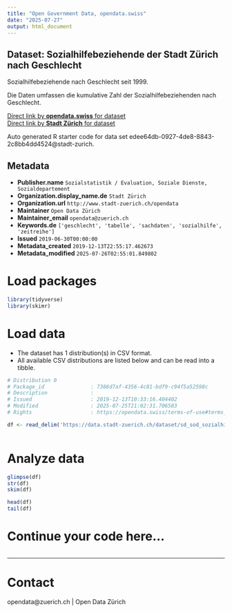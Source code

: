 ```yaml
---
title: "Open Government Data, opendata.swiss"
date: "2025-07-27"
output: html_document
---
```


## Dataset: Sozialhilfebeziehende der Stadt Zürich nach Geschlecht

Sozialhilfebeziehende nach Geschlecht seit 1999. 

Die Daten umfassen die kumulative Zahl der Sozialhilfebeziehenden nach Geschlecht.

[Direct link by **opendata.swiss** for dataset](https://opendata.swiss/de/dataset/sozialhilfebeziehende-der-stadt-zurich-nach-geschlecht)<br>
[Direct link by **Stadt Zürich** for dataset](https://data.stadt-zuerich.ch/dataset/sd_sod_sozialhilfebeziehende_geschlecht)

Auto generated R starter code for data set edee64db-0927-4de8-8843-2c8bb4dd4524@stadt-zurich.

## Metadata

- **Publisher.name** `Sozialstatistik / Evaluation, Soziale Dienste, Sozialdepartement`
- **Organization.display_name.de** `Stadt Zürich`
- **Organization.url** `http://www.stadt-zuerich.ch/opendata`
- **Maintainer** `Open Data Zürich`
- **Maintainer_email** `opendata@zuerich.ch`
- **Keywords.de** `['geschlecht', 'tabelle', 'sachdaten', 'sozialhilfe', 'zeitreihe']`
- **Issued** `2019-06-30T00:00:00`
- **Metadata_created** `2019-12-13T22:55:17.462673`
- **Metadata_modified** `2025-07-26T02:55:01.849802`


# Load packages

```r

library(tidyverse)
library(skimr)

```

# Load data

-   The dataset has 1 distribution(s) in CSV format.
-   All available CSV distributions are listed below and can be read into a tibble.

```r

# Distribution 0
# Package_id               : 7386d7af-4356-4c81-bdf9-c94f5a52598c
# Description              : 
# Issued                   : 2019-12-13T10:33:16.404402
# Modified                 : 2025-07-25T21:02:31.706583
# Rights                   : https://opendata.swiss/terms-of-use#terms_open

df <- read_delim('https://data.stadt-zuerich.ch/dataset/sd_sod_sozialhilfebeziehende_geschlecht/download/sd_sod_sozialhilfebeziehende_geschlecht.csv')



```

# Analyze data

```r

glimpse(df)
str(df)
skim(df)

head(df)
tail(df)

```

# Continue your code here...

```r

```

------------------------------------------------------------------------

# Contact

opendata@zuerich.ch | Open Data Zürich
